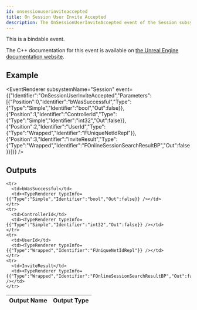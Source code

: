```yaml
---
id: onsessionuserinviteaccepted
title: On Session User Invite Accepted
description: The OnSessionUserInviteAccepted event of the Session subsystem.
---
```



This is a bindable event.

The C++ documentation for this event is available on [the Unreal Engine documentation website](https://dev.epicgames.com/documentation/en-us/unreal-engine/API/Plugins/OnlineSubsystem/Interfaces/IOnlineSession/).

## Example

<EventRenderer subsystemName="Session" event={{"Identifier":"OnSessionUserInviteAccepted","Parameters":[{"Position":0,"Identifier":"bWasSuccessful","Type":{"Type":"Simple","Identifier":"bool","Out":false}},{"Position":1,"Identifier":"ControllerId","Type":{"Type":"Simple","Identifier":"int32","Out":false}},{"Position":2,"Identifier":"UserId","Type":{"Type":"Wrapped","Identifier":"FUniqueNetIdRepl"}},{"Position":3,"Identifier":"InviteResult","Type":{"Type":"Wrapped","Identifier":"FOnlineSessionSearchResultBP","Out":false}}]}} />

## Outputs


<table>
  <thead>
    <tr>
      <th>Output Name</th>
      <th>Output Type</th>
    </tr>
  </thead>
  <tbody>
    
    <tr>
      <td>bWasSuccessful</td>
      <td><TypeRenderer typeInfo={{"Type":"Simple","Identifier":"bool","Out":false}} /></td>
    </tr>
    <tr>
      <td>ControllerId</td>
      <td><TypeRenderer typeInfo={{"Type":"Simple","Identifier":"int32","Out":false}} /></td>
    </tr>
    <tr>
      <td>UserId</td>
      <td><TypeRenderer typeInfo={{"Type":"Wrapped","Identifier":"FUniqueNetIdRepl"}} /></td>
    </tr>
    <tr>
      <td>InviteResult</td>
      <td><TypeRenderer typeInfo={{"Type":"Wrapped","Identifier":"FOnlineSessionSearchResultBP","Out":false}} /></td>
    </tr>
  </tbody>
</table>



